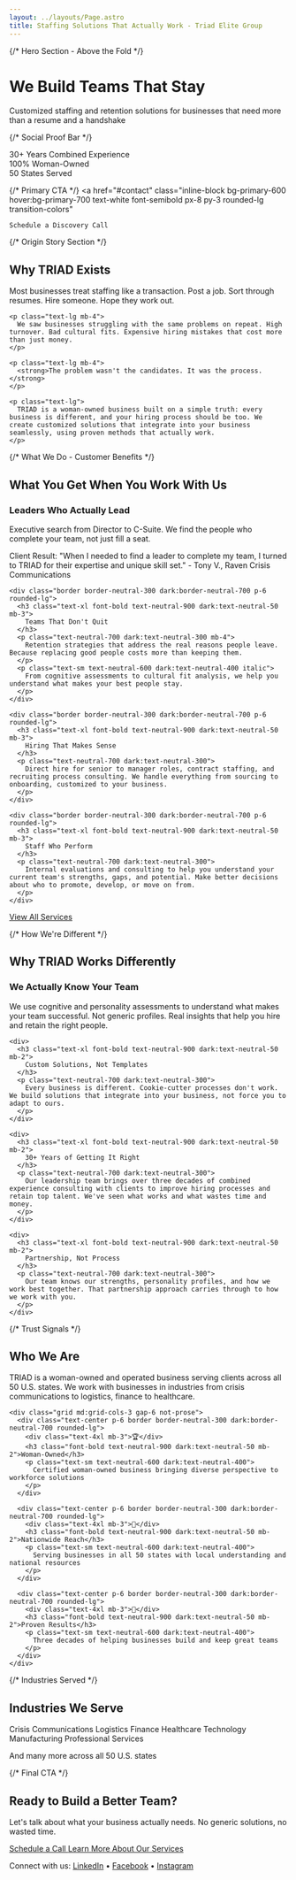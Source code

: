 ```yaml
---
layout: ../layouts/Page.astro
title: Staffing Solutions That Actually Work - Triad Elite Group
---
```


<div class="max-w-4xl mx-auto">

{/* Hero Section - Above the Fold */}
<div class="mb-16 text-center">
  <h1 class="text-4xl md:text-5xl font-bold text-neutral-900 dark:text-neutral-50 mb-4">
    We Build Teams That Stay
  </h1>
  <p class="text-xl text-neutral-700 dark:text-neutral-300 mb-8">
    Customized staffing and retention solutions for businesses that need more than a resume and a handshake
  </p>

  {/* Social Proof Bar */}
  <div class="flex flex-wrap justify-center gap-8 mb-8 text-sm text-neutral-600 dark:text-neutral-400">
    <div>
      <span class="block text-2xl font-bold text-primary-600 dark:text-primary-400">30+</span>
      Years Combined Experience
    </div>
    <div>
      <span class="block text-2xl font-bold text-primary-600 dark:text-primary-400">100%</span>
      Woman-Owned
    </div>
    <div>
      <span class="block text-2xl font-bold text-primary-600 dark:text-primary-400">50</span>
      States Served
    </div>
  </div>

  {/* Primary CTA */}
  <a
    href="#contact"
    class="inline-block bg-primary-600 hover:bg-primary-700 text-white font-semibold px-8 py-3 rounded-lg transition-colors"
  >
    Schedule a Discovery Call
  </a>
</div>

{/* Origin Story Section */}
<div class="mb-16 bg-neutral-100 dark:bg-neutral-900 p-8 rounded-lg">
  <h2 class="text-3xl font-bold text-neutral-900 dark:text-neutral-50 mb-6">
    Why TRIAD Exists
  </h2>

  <div class="prose prose-lg dark:prose-invert max-w-none">
    <p class="text-lg mb-4">
      Most businesses treat staffing like a transaction. Post a job. Sort through resumes. Hire someone. Hope they work out.
    </p>

    <p class="text-lg mb-4">
      We saw businesses struggling with the same problems on repeat. High turnover. Bad cultural fits. Expensive hiring mistakes that cost more than just money.
    </p>

    <p class="text-lg mb-4">
      <strong>The problem wasn't the candidates. It was the process.</strong>
    </p>

    <p class="text-lg">
      TRIAD is a woman-owned business built on a simple truth: every business is different, and your hiring process should be too. We create customized solutions that integrate into your business seamlessly, using proven methods that actually work.
    </p>
  </div>
</div>

{/* What We Do - Customer Benefits */}
<div class="mb-16">
  <h2 class="text-3xl font-bold text-neutral-900 dark:text-neutral-50 mb-6 text-center">
    What You Get When You Work With Us
  </h2>

  <div class="grid md:grid-cols-2 gap-8 mb-8">
    <div class="border border-neutral-300 dark:border-neutral-700 p-6 rounded-lg">
      <h3 class="text-xl font-bold text-neutral-900 dark:text-neutral-50 mb-3">
        Leaders Who Actually Lead
      </h3>
      <p class="text-neutral-700 dark:text-neutral-300 mb-4">
        Executive search from Director to C-Suite. We find the people who complete your team, not just fill a seat.
      </p>
      <p class="text-sm text-primary-600 dark:text-primary-400 font-semibold">
        Client Result: "When I needed to find a leader to complete my team, I turned to TRIAD for their expertise and unique skill set." - Tony V., Raven Crisis Communications
      </p>
    </div>

    <div class="border border-neutral-300 dark:border-neutral-700 p-6 rounded-lg">
      <h3 class="text-xl font-bold text-neutral-900 dark:text-neutral-50 mb-3">
        Teams That Don't Quit
      </h3>
      <p class="text-neutral-700 dark:text-neutral-300 mb-4">
        Retention strategies that address the real reasons people leave. Because replacing good people costs more than keeping them.
      </p>
      <p class="text-sm text-neutral-600 dark:text-neutral-400 italic">
        From cognitive assessments to cultural fit analysis, we help you understand what makes your best people stay.
      </p>
    </div>

    <div class="border border-neutral-300 dark:border-neutral-700 p-6 rounded-lg">
      <h3 class="text-xl font-bold text-neutral-900 dark:text-neutral-50 mb-3">
        Hiring That Makes Sense
      </h3>
      <p class="text-neutral-700 dark:text-neutral-300">
        Direct hire for senior to manager roles, contract staffing, and recruiting process consulting. We handle everything from sourcing to onboarding, customized to your business.
      </p>
    </div>

    <div class="border border-neutral-300 dark:border-neutral-700 p-6 rounded-lg">
      <h3 class="text-xl font-bold text-neutral-900 dark:text-neutral-50 mb-3">
        Staff Who Perform
      </h3>
      <p class="text-neutral-700 dark:text-neutral-300">
        Internal evaluations and consulting to help you understand your current team's strengths, gaps, and potential. Make better decisions about who to promote, develop, or move on from.
      </p>
    </div>
  </div>

  <div class="text-center">
    <a
      href="#services"
      class="inline-block bg-neutral-800 hover:bg-neutral-900 dark:bg-neutral-700 dark:hover:bg-neutral-600 text-white font-semibold px-6 py-2 rounded-lg transition-colors"
    >
      View All Services
    </a>
  </div>
</div>

{/* How We're Different */}
<div class="mb-16 bg-primary-50 dark:bg-primary-950 p-8 rounded-lg">
  <h2 class="text-3xl font-bold text-neutral-900 dark:text-neutral-50 mb-6">
    Why TRIAD Works Differently
  </h2>

  <div class="space-y-6">
    <div>
      <h3 class="text-xl font-bold text-neutral-900 dark:text-neutral-50 mb-2">
        We Actually Know Your Team
      </h3>
      <p class="text-neutral-700 dark:text-neutral-300">
        We use cognitive and personality assessments to understand what makes your team successful. Not generic profiles. Real insights that help you hire and retain the right people.
      </p>
    </div>

    <div>
      <h3 class="text-xl font-bold text-neutral-900 dark:text-neutral-50 mb-2">
        Custom Solutions, Not Templates
      </h3>
      <p class="text-neutral-700 dark:text-neutral-300">
        Every business is different. Cookie-cutter processes don't work. We build solutions that integrate into your business, not force you to adapt to ours.
      </p>
    </div>

    <div>
      <h3 class="text-xl font-bold text-neutral-900 dark:text-neutral-50 mb-2">
        30+ Years of Getting It Right
      </h3>
      <p class="text-neutral-700 dark:text-neutral-300">
        Our leadership team brings over three decades of combined experience consulting with clients to improve hiring processes and retain top talent. We've seen what works and what wastes time and money.
      </p>
    </div>

    <div>
      <h3 class="text-xl font-bold text-neutral-900 dark:text-neutral-50 mb-2">
        Partnership, Not Process
      </h3>
      <p class="text-neutral-700 dark:text-neutral-300">
        Our team knows our strengths, personality profiles, and how we work best together. That partnership approach carries through to how we work with you.
      </p>
    </div>
  </div>
</div>

{/* Trust Signals */}
<div class="mb-16">
  <h2 class="text-3xl font-bold text-neutral-900 dark:text-neutral-50 mb-6 text-center">
    Who We Are
  </h2>

  <div class="prose prose-lg dark:prose-invert max-w-none">
    <p class="text-lg text-center mb-8">
      TRIAD is a woman-owned and operated business serving clients across all 50 U.S. states. We work with businesses in industries from crisis communications to logistics, finance to healthcare.
    </p>

    <div class="grid md:grid-cols-3 gap-6 not-prose">
      <div class="text-center p-6 border border-neutral-300 dark:border-neutral-700 rounded-lg">
        <div class="text-4xl mb-3">🏆</div>
        <h3 class="font-bold text-neutral-900 dark:text-neutral-50 mb-2">Woman-Owned</h3>
        <p class="text-sm text-neutral-600 dark:text-neutral-400">
          Certified woman-owned business bringing diverse perspective to workforce solutions
        </p>
      </div>

      <div class="text-center p-6 border border-neutral-300 dark:border-neutral-700 rounded-lg">
        <div class="text-4xl mb-3">🎯</div>
        <h3 class="font-bold text-neutral-900 dark:text-neutral-50 mb-2">Nationwide Reach</h3>
        <p class="text-sm text-neutral-600 dark:text-neutral-400">
          Serving businesses in all 50 states with local understanding and national resources
        </p>
      </div>

      <div class="text-center p-6 border border-neutral-300 dark:border-neutral-700 rounded-lg">
        <div class="text-4xl mb-3">🤝</div>
        <h3 class="font-bold text-neutral-900 dark:text-neutral-50 mb-2">Proven Results</h3>
        <p class="text-sm text-neutral-600 dark:text-neutral-400">
          Three decades of helping businesses build and keep great teams
        </p>
      </div>
    </div>
  </div>
</div>

{/* Industries Served */}
<div class="mb-16 text-center bg-neutral-100 dark:bg-neutral-900 p-8 rounded-lg">
  <h2 class="text-2xl font-bold text-neutral-900 dark:text-neutral-50 mb-4">
    Industries We Serve
  </h2>
  <div class="flex flex-wrap justify-center gap-4 text-neutral-700 dark:text-neutral-300">
    <span class="px-4 py-2 bg-white dark:bg-neutral-800 rounded-full text-sm">Crisis Communications</span>
    <span class="px-4 py-2 bg-white dark:bg-neutral-800 rounded-full text-sm">Logistics</span>
    <span class="px-4 py-2 bg-white dark:bg-neutral-800 rounded-full text-sm">Finance</span>
    <span class="px-4 py-2 bg-white dark:bg-neutral-800 rounded-full text-sm">Healthcare</span>
    <span class="px-4 py-2 bg-white dark:bg-neutral-800 rounded-full text-sm">Technology</span>
    <span class="px-4 py-2 bg-white dark:bg-neutral-800 rounded-full text-sm">Manufacturing</span>
    <span class="px-4 py-2 bg-white dark:bg-neutral-800 rounded-full text-sm">Professional Services</span>
  </div>
  <p class="text-sm text-neutral-600 dark:text-neutral-400 mt-4">
    And many more across all 50 U.S. states
  </p>
</div>

{/* Final CTA */}
<div id="contact" class="mb-16 text-center bg-primary-600 dark:bg-primary-800 text-white p-12 rounded-lg">
  <h2 class="text-3xl font-bold mb-4">
    Ready to Build a Better Team?
  </h2>
  <p class="text-xl mb-8 opacity-90">
    Let's talk about what your business actually needs. No generic solutions, no wasted time.
  </p>

  <div class="flex flex-col sm:flex-row gap-4 justify-center">
    <a
      href="mailto:info@triadelitegroup.com"
      class="inline-block bg-white text-primary-600 hover:bg-neutral-100 font-semibold px-8 py-3 rounded-lg transition-colors"
    >
      Schedule a Call
    </a>
    <a
      href="/"
      class="inline-block bg-primary-700 hover:bg-primary-800 dark:bg-primary-900 dark:hover:bg-primary-950 text-white font-semibold px-8 py-3 rounded-lg transition-colors border border-white/30"
    >
      Learn More About Our Services
    </a>
  </div>

  <div class="mt-8 pt-8 border-t border-white/20">
    <p class="text-sm opacity-75">
      Connect with us: <a href="https://www.linkedin.com/company/triadelitegroup" class="underline hover:no-underline" target="_blank" rel="noopener">LinkedIn</a> • <a href="https://www.facebook.com/triadelitegroup" class="underline hover:no-underline" target="_blank" rel="noopener">Facebook</a> • <a href="https://www.instagram.com/triadelitegroup" class="underline hover:no-underline" target="_blank" rel="noopener">Instagram</a>
    </p>
  </div>
</div>

</div>
